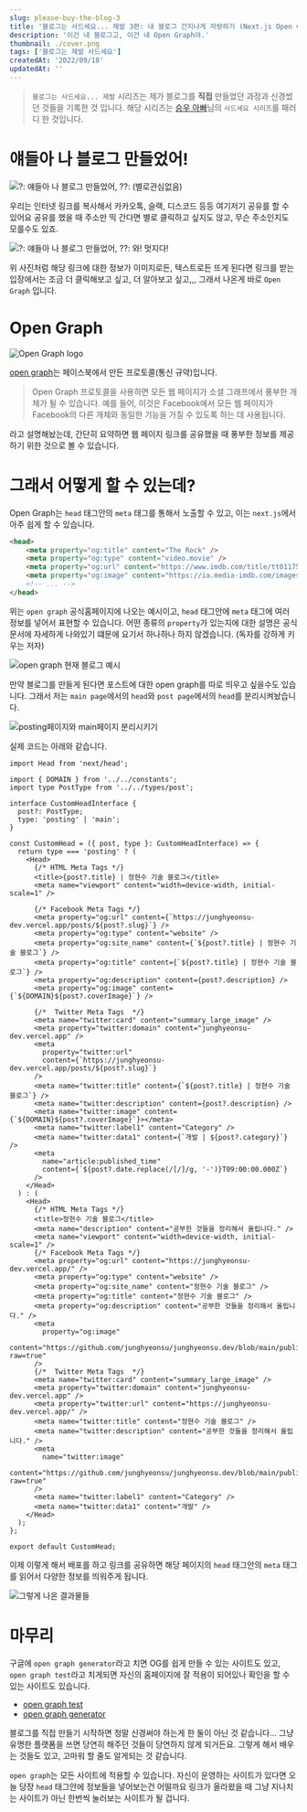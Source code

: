 ```yaml
---
slug: please-buy-the-blog-3
title: '블로그는 사드세요... 제발 3편: 내 블로그 간지나게 자랑하기 (Next.js Open Graph 적용하기)'
description: '이건 내 블로그고, 이건 내 Open Graph야.'
thumbnail: ./cover.png
tags: ['블로그는 제발 사드세요']
createdAt: '2022/09/18'
updatedAt: ''
---
```


> `블로그는 사드세요... 제발` 시리즈는 제가 블로그를 **직접** 만들었던 과정과 신경썼던 것들을 기록한 것 입니다. 해당 시리즈는 [승우 아빠](https://www.youtube.com/c/%EC%8A%B9%EC%9A%B0%EC%95%84%EB%B9%A0)님의 `사드세요 시리즈`를 패러디 한 것입니다.

# 얘들아 나 블로그 만들었어!

![?: 얘들아 나 블로그 만들었어, ??: (별로관심없음)](./1.png)

우리는 인터넷 링크를 복사해서 카카오톡, 슬랙, 디스코드 등등 여기저기 공유를 할 수 있어요
공유를 했을 때 주소만 띡 간다면 별로 클릭하고 싶지도 않고, 무슨 주소인지도 모를수도 있죠.

![?: 얘들아 나 블로그 만들었어, ??: 와! 멋지다!](./2.png)

위 사진처럼 해당 링크에 대한 정보가 이미지로든, 텍스트로든 뜨게 된다면 링크를 받는 입장에서는
조금 더 클릭해보고 싶고, 더 알아보고 싶고,,, 그래서 나온게 바로 `Open Graph` 입니다.

# Open Graph

![Open Graph logo](./3.png)

[open graph](https://ogp.me/)는 페이스북에서 만든 프로토콜(통신 규약)입니다.

> Open Graph 프로토콜을 사용하면 모든 웹 페이지가 소셜 그래프에서 풍부한 개체가 될 수 있습니다.
> 예를 들어, 이것은 Facebook에서 모든 웹 페이지가 Facebook의 다른 개체와 동일한 기능을 가질 수 있도록 하는 데 사용됩니다.

라고 설명해놨는데, 간단히 요약하면 웹 페이지 링크를 공유했을 때 풍부한 정보를 제공하기 위한 것으로 볼 수 있습니다.

# 그래서 어떻게 할 수 있는데?

Open Graph는 `head` 태그안의 `meta` 태그를 통해서 노출할 수 있고,
이는 `next.js`에서 아주 쉽게 할 수 있습니다.

```html
<head>
	<meta property="og:title" content="The Rock" />
	<meta property="og:type" content="video.movie" />
	<meta property="og:url" content="https://www.imdb.com/title/tt0117500/" />
	<meta property="og:image" content="https://ia.media-imdb.com/images/rock.jpg" />
	<!-- ... -->
</head>
```

위는 `open graph` 공식홈페이지에 나오는 예시이고, `head` 태그안에 `meta` 태그에 여러 정보를 넣어서 표현할 수 있습니다.
어떤 종류의 `property`가 있는지에 대한 설명은 공식문서에 자세하게 나와있기 떄문에 요기서 하나하나 하지 않겠습니다.
(독자를 강하게 키우는 저자)

![open graph 현재 블로그 예시](./4.png)

만약 블로그를 만들게 된다면 포스트에 대한 open graph를 따로 띄우고 싶을수도 있습니다.
그래서 저는 `main page`에서의 `head`와 `post page`에서의 `head`를 분리시켜놨습니다.

![posting페이지와 main페이지 분리시키기](./5.png)

실제 코드는 아래와 같습니다.

```tsx
import Head from 'next/head';

import { DOMAIN } from '../../constants';
import type PostType from '../../types/post';

interface CustomHeadInterface {
  post?: PostType;
  type: 'posting' | 'main';
}

const CustomHead = ({ post, type }: CustomHeadInterface) => {
  return type === 'posting' ? (
    <Head>
      {/* HTML Meta Tags */}
      <title>{post?.title} | 정현수 기술 블로그</title>
      <meta name="viewport" content="width=device-width, initial-scale=1" />

      {/* Facebook Meta Tags */}
      <meta property="og:url" content={`https://junghyeonsu-dev.vercel.app/posts/${post?.slug}`} />
      <meta property="og:type" content="website" />
      <meta property="og:site_name" content={`${post?.title} | 정현수 기술 블로그`} />
      <meta property="og:title" content={`${post?.title} | 정현수 기술 블로그`} />
      <meta property="og:description" content={post?.description} />
      <meta property="og:image" content={`${DOMAIN}${post?.coverImage}`} />

      {/*  Twitter Meta Tags  */}
      <meta name="twitter:card" content="summary_large_image" />
      <meta property="twitter:domain" content="junghyeonsu-dev.vercel.app" />
      <meta
        property="twitter:url"
        content={`https://junghyeonsu-dev.vercel.app/posts/${post?.slug}`}
      />
      <meta name="twitter:title" content={`${post?.title} | 정현수 기술 블로그`} />
      <meta name="twitter:description" content={post?.description} />
      <meta name="twitter:image" content={`${DOMAIN}${post?.coverImage}`}></meta>
      <meta name="twitter:label1" content="Category" />
      <meta name="twitter:data1" content={`개발 | ${post?.category}`} />
      <meta
        name="article:published_time"
        content={`${post?.date.replace(/[/]/g, '-')}T09:00:00.000Z`}
      />
    </Head>
  ) : (
    <Head>
      {/* HTML Meta Tags */}
      <title>정현수 기술 블로그</title>
      <meta name="description" content="공부한 것들을 정리해서 올립니다." />
      <meta name="viewport" content="width=device-width, initial-scale=1" />
      {/* Facebook Meta Tags */}
      <meta property="og:url" content="https://junghyeonsu-dev.vercel.app/" />
      <meta property="og:type" content="website" />
      <meta property="og:site_name" content="정현수 기술 블로그" />
      <meta property="og:title" content="정현수 기술 블로그" />
      <meta property="og:description" content="공부한 것들을 정리해서 올립니다." />
      <meta
        property="og:image"
        content="https://github.com/junghyeonsu/junghyeonsu.dev/blob/main/public/profile.jpeg?raw=true"
      />
      {/*  Twitter Meta Tags  */}
      <meta name="twitter:card" content="summary_large_image" />
      <meta property="twitter:domain" content="junghyeonsu-dev.vercel.app" />
      <meta property="twitter:url" content="https://junghyeonsu-dev.vercel.app/" />
      <meta name="twitter:title" content="정현수 기술 블로그" />
      <meta name="twitter:description" content="공부한 것들을 정리해서 올립니다." />
      <meta
        name="twitter:image"
        content="https://github.com/junghyeonsu/junghyeonsu.dev/blob/main/public/profile.jpeg?raw=true"
      />
      <meta name="twitter:label1" content="Category" />
      <meta name="twitter:data1" content="개발" />
    </Head>
  );
};

export default CustomHead;
```

이제 이렇게 해서 배포를 하고 링크를 공유하면 해당 페이지의 `head` 태그안의 `meta` 태그를 읽어서 다양한 정보를 띄워주게 됩니다.

![그렇게 나온 결과물들](./6.png)

# 마무리

구글에 `open graph generator`라고 치면 OG를 쉽게 만들 수 있는 사이트도 있고, `open graph test`라고 치게되면 자신의 홈페이지에 잘 적용이 되어있나 확인을 할 수 있는 사이트도 있습니다.

- [open graph test](https://www.opengraph.xyz/url/https%3A%2F%2Fjunghyeonsu-dev.vercel.app%2Fposts%2FAbout-design-system)
- [open graph generator](https://smallseotools.com/open-graph-generator/)

블로그를 직접 만들기 시작하면 정말 신경써야 하는게 한 둘이 아닌 것 같습니다...
그냥 유명한 플랫폼을 쓰면 당연히 해주던 것들이 당연하지 않게 되거든요.
그렇게 해서 배우는 것들도 있고, 고마워 할 줄도 알게되는 것 같습니다.

`open graph`는 모든 사이트에 적용할 수 있습니다.
자신이 운영하는 사이트가 있다면 오늘 당장 `head` 태그안에 정보들을 넣어보는건 어떨까요
링크가 올라왔을 때 그냥 지나치는 사이트가 아닌 한번씩 눌러보는 사이트가 될 겁니다.

